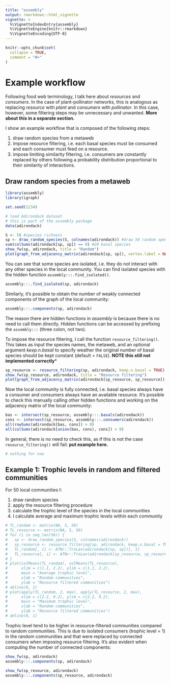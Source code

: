 ```yaml
---
title: "assembly"
output: rmarkdown::html_vignette
vignette: >
  %\VignetteIndexEntry{assembly}
  %\VignetteEngine{knitr::rmarkdown}
  %\VignetteEncoding{UTF-8}
---
```


```r
knitr::opts_chunk$set(
  collapse = TRUE,
  comment = "#>"
)
```

# Example workflow

Following food web terminology, I talk here about _resources_ and _consumers_. In the case of plant-pollinator networks, this is analogous as replacing _resource_ with _plant_ and _consumers_ with _pollinator_. In this case, however, some filtering steps may be unnecessary and unwanted. __More about this in a separate section.__

I show an example workflow that is composed of the following steps:

1. draw random species from a metaweb
2. impose resource filtering, i.e. each basal species must be consumed and each consumer must feed on a resource.
3. impose limiting similarity filtering, i.e. consumers are constantly replaced by others following a probability distribution proportional to their similarity of interactions. 

## Draw random species from a metaweb

```r
library(assembly)
library(igraph)

set.seed(1234)

# load Adirondack dataset
# this is part of the assembly package
data(adirondack) 

S <- 50 #species richness
sp <- draw_random_species(S, colnames(adirondack)) #draw 50 random species
sum(colSums(adirondack[sp, sp]) == 0) #20 basal species
show_fw(sp, adirondack, title = "Random")
plot(graph_from_adjacency_matrix(adirondack[sp, sp]), vertex.label = NA)
```

You can see that some species are isolated, i.e. they do not interact with any other species in the local community. You can find isolated species with the hidden function ```assembly:::.find_isolated()```.

```r
assembly:::.find_isolated(sp, adirondack)
```
Similarly, it's possible to obtain the number of weakly connected components of the graph of the local community:

```r
assembly:::.components(sp, adirondack)
```

The reason there are hidden functions in _assembly_ is because there is no need to call them directly. Hidden functions can be accessed by prefixing the `assembly:::` (three colon, not two).

To impose the resource filtering, I call the function `resource_filtering()`. This takes as input the species names, the metaweb, and an optional argument _keep.n.basal_ to specify weather the original number of basal species should be kept constant (default = `FALSE`). **NOTE this still not implemented correctly***

```r
sp_resource <- resource_filtering(sp, adirondack, keep.n.basal = TRUE)
show_fw(sp_resource, adirondack, title = "Resource filtering")
plot(graph_from_adjacency_matrix(adirondack[sp_resource, sp_resource]), vertex.label = NA)
```
Now the local community is fully connected, i.e. basal species always have a consumer and consumers always have an available resource. It's possible to check this manually calling other hidden functions and working on the adjacency matrix of the local community:

```r
bas <- intersect(sp_resource, assembly:::.basals(adirondack))
cons <- intersect(sp_resource, assembly:::.consumers(adirondack))
all(rowSums(adirondack[bas, cons]) > 0)
all(colSums(adirondack[union(bas, cons), cons]) > 0)
```

In general, there is no need to check this, as if this is not the case `resource_filtering()` will fail: __put example here.__

```r
# nothing for now
```

## Example 1: Trophic levels in random and filtered communities

For 50 local communities I:

1. draw random species
2. apply the resource filtering procedure
3. calculate the trophic level of the species in the local communities
4. I calculate average and maximum trophic levels within each community

```r
# TL_random <- matrix(NA, S, 50)
# TL_resource <- matrix(NA, S, 50)
# for (i in seq_len(50)) {
#   sp <- draw_random_species(S, colnames(adirondack))
#   sp_resource <- resource_filtering(sp, adirondack, keep.n.basal = TRUE)
#   TL_random[, i] <- ATNr::TroLev(adirondack[sp, sp])[, 1]
#   TL_resource[, i] <- ATNr::TroLev(adirondack[sp_resource, sp_resource])[, 1]
# }
# plot(colMeans(TL_random), colMeans(TL_resource),
#      xlim = c(1.1, 2.2), ylim = c(1.1, 2.2),
#      main = "Average trophic level",
#      xlab = "Random communities",
#      ylab = "Resource filtered communities")
# abline(0, 1)
# plot(apply(TL_random, 2, max), apply(TL_resource, 2, max),
#      xlim = c(2.2, 9.2), ylim = c(2.2, 9.2),
#      main = "Maximum trophic level",
#      xlab = "Random communities",
#      ylab = "Resource filtered communities")
# abline(0, 1)
```

Trophic level tend to be higher in resource-filtered communities compared to random communities. This is due to isolated consumers (trophic level = 1) in the random communities and that were replaced by connected consumers when imposing resource filtering. It's also evident when computing the number of connected components:

```r
show_fw(sp, adirondack)
assembly:::.components(sp, adirondack)

show_fw(sp_resource, adirondack)
assembly:::.components(sp_resource, adirondack)
```

